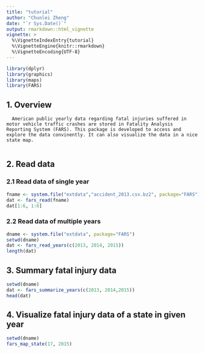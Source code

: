 ```yaml
---
title: "tutorial"
author: "Chunlei Zheng"
date: "`r Sys.Date()`"
output: rmarkdown::html_vignette
vignette: >
  %\VignetteIndexEntry{tutorial}
  %\VignetteEngine{knitr::rmarkdown}
  %\VignetteEncoding{UTF-8}
---
```

```r
library(dplyr)
library(graphics)
library(maps)
library(FARS)
```
## 1. Overview
      American public yearly data regarding fatal injuries suffered in motor vehicle traffic crashes are stored in Fatality Analysis Reporting System (FARS). This package is developed to access and explore the data convinently. It can also visualize the data in a nice state map.
      
## 2. Read data

### 2.1 Read data of single year
```r
fname <- system.file("extdata","accident_2013.csv.bz2", package="FARS")
dat <- fars_read(fname)
dat[1:6, 1:6]
```
### 2.2 Read data of multiple years
```r
dname <- system.file("extdata", package="FARS")
setwd(dname)
dat <- fars_read_years(c(2013, 2014, 2015))
length(dat)
```
## 3. Summary fatal injury data
```r
setwd(dname)
dat <- fars_summarize_years(c(2013, 2014,2015))
head(dat)
```
## 4. Visualize fatal injury data of a state in given year
```r
setwd(dname)
fars_map_state(17, 2015)
```



